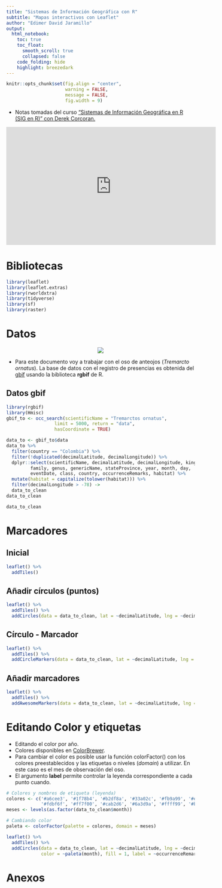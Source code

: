 ```yaml
---
title: "Sistemas de Información Geográfica con R"
subtitle: "Mapas interactivos con Leaflet"
author: "Edimer David Jaramillo"
output:
  html_notebook:
    toc: true
    toc_float:
      smooth_scroll: true
      collapsed: false
    code_folding: hide
    highlight: breezedark
---
```


```r
knitr::opts_chunk$set(fig.align = "center",
                      warning = FALSE,
                      message = FALSE,
                      fig.width = 9)
```


- Notas tomadas del curso ["Sistemas de Información Geográfica en R (SIG en R)" con Derek Corcoran.](https://www.youtube.com/watch?v=yKUM45-LuHk&ab_channel=DerekCorcoran)

<iframe width="560" height="315" src="https://www.youtube.com/embed/yKUM45-LuHk" frameborder="0" allowfullscreen></iframe>

# Bibliotecas

```r
library(leaflet)
library(leaflet.extras) 
library(rworldxtra)
library(tidyverse)
library(sf)
library(raster)
```

# Datos

<center>
<img src = "https://mir-s3-cdn-cf.behance.net/projects/404/f4079686720035.Y3JvcCw5NzAsNzU5LDExNSwyMjE.png" />
</center>

- Para este documento voy a trabajar con el oso de anteojos (*Tremarcto ornatus*). La base de datos con el registro de presencias es obtenida del [gbif](https://www.gbif.org/) usando la biblioteca **rgbif** de R.

## Datos gbif

```r
library(rgbif)
library(Hmisc)
gbif_to <- occ_search(scientificName = "Tremarctos ornatus",
                  limit = 5000, return = "data",
                  hasCoordinate = TRUE)

data_to <- gbif_to$data
data_to %>% 
  filter(country == "Colombia") %>% 
  filter(!duplicated(decimalLatitude, decimalLongitude)) %>% 
  dplyr::select(scientificName, decimalLatitude, decimalLongitude, kingdom, phylum,
         family, genus, genericName, stateProvince, year, month, day,
         eventDate, class, country, occurrenceRemarks, habitat) %>% 
  mutate(habitat = capitalize(tolower(habitat))) %>% 
  filter(decimalLongitude > -78) ->
  data_to_clean
data_to_clean
```


```r
data_to_clean
```

# Marcadores {.tabset .tabset-fade .tabset-pills}

## Inicial

```r
leaflet() %>% 
  addTiles()
```

## Añadir círculos (puntos)

```r
leaflet() %>% 
  addTiles() %>% 
  addCircles(data = data_to_clean, lat = ~decimalLatitude, lng = ~decimalLongitude)
```

## Círculo - Marcador

```r
leaflet() %>% 
  addTiles() %>% 
  addCircleMarkers(data = data_to_clean, lat = ~decimalLatitude, lng = ~decimalLongitude)
```


## Añadir marcadores

```r
leaflet() %>% 
  addTiles() %>% 
  addAwesomeMarkers(data = data_to_clean, lat = ~decimalLatitude, lng = ~decimalLongitude)
```

# Editando Color y etiquetas {.tabset .tabset-fade .tabset-pills}

- Editando el color por año.
- Colores disponibles en [ColorBrewer](https://colorbrewer2.org/).
- Para cambiar el color es posible usar la función colorFactor() con los colores preestablecidos y las etiquetas o niveles (*domain*) a utilizar. En este caso es el mes de observación del oso.
- El argumento **label** permite controlar la leyenda correspondiente a cada punto cuando.

```r
# Colores y nombres de etiqueta (leyenda)
colores <- c('#a6cee3', '#1f78b4', '#b2df8a', '#33a02c', '#fb9a99', '#e31a1c',
             '#fdbf6f', '#ff7f00', '#cab2d6', '#6a3d9a', '#ffff99', '#b15928')
meses <- levels(as.factor(data_to_clean$month))

# Cambiando color
paleta <- colorFactor(palette = colores, domain = meses)

leaflet() %>% 
  addTiles() %>% 
  addCircles(data = data_to_clean, lat = ~decimalLatitude, lng = ~decimalLongitude,
             color = ~paleta(month), fill = 1, label = ~occurrenceRemarks)
```

# Anexos